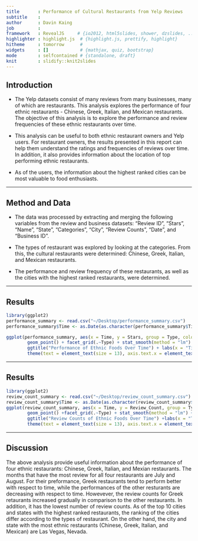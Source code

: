 ```yaml
---
title       : Performance of Cultural Restaurants from Yelp Reviews
subtitle    : 
author      : Davin Kaing
job         : 
framework   : RevealJS     # {io2012, html5slides, shower, dzslides, ...}
highlighter : highlight.js  # {highlight.js, prettify, highlight}
hitheme     : tomorrow      # 
widgets     : []            # {mathjax, quiz, bootstrap}
mode        : selfcontained # {standalone, draft}
knit        : slidify::knit2slides
---
```

## Introduction
 * The Yelp datasets consist of many reviews from many businesses, many of which are restaurants. This analysis explores the performance of four ethnic restaurants - Chinese, Greek, Italian, and Mexican restaurants. The objective of this analysis is to explore the performance and review frequencies of these ethnic restaurants over time.
 
 * This analysis can be useful to both ethnic restaurant owners and Yelp users. For restaurant owners, the results presented in this report can help them understand the ratings and frequencies of reviews over time. In addition, it also provides information about the location of top performing ethnic restaurants.
 
 * As of the users, the information about the highest ranked cities can be most valuable to food enthusiasts.

--- 

## Method and Data
 * The data was processed by extracting and merging the following variables from the review and business datasets: "Review ID", "Stars", "Name", "State", "Categories", "City", "Review Counts", "Date", and "Business ID". 
 
 * The types of restaurant was explored by looking at the categories. From this, the cultural restaurants were determined: Chinese, Greek, Italian, and Mexican restaurants. 
 
 * The performance and review frequency of these restaurants, as well as the cities with the highest ranked restaurants, were determined. 


---

## Results

``` r
library(ggplot2)
performance_summary <- read.csv("~/Desktop/performance_summary.csv")
performance_summary$Time <- as.Date(as.character(performance_summary$Time))

ggplot(performance_summary, aes(x = Time, y = Stars, group = Type, color = Type)) + 
        geom_point() + facet_grid(.~Type) + stat_smooth(method = "lm") + scale_x_date() +
        ggtitle("Performance of Ethnic Foods Over Time") + labs(x = "Time (Year)", y = "Stars (1-5)") +
        theme(text = element_text(size = 13), axis.text.x = element_text(angle = 90, vjust =1 ))
```

---

## Results

``` r
library(ggplot2)
review_count_summary <- read.csv("~/Desktop/review_count_summary.csv")
review_count_summary$Time <- as.Date(as.character(review_count_summary$Time))
ggplot(review_count_summary, aes(x = Time, y = Review_Count, group = Type, color = Type)) +
        geom_point() +facet_grid(.~Type) + stat_smooth(method = "lm") + scale_x_date()+
        ggtitle("Review Counts of Ethnic Foods Over Time") +labs(x = "Time (Year)", y = "Review Counts")+
        theme(text = element_text(size = 13), axis.text.x = element_text(angle = 90, vjust =1 ))

```

---

## Discussion

The above analysis provide useful information about the performance of four ethnic restaurants: Chinese, Greek, Italian, and Mexian restaurants. The months that have the most review for all four restaurants are July and August. For their preformance, Greek restaurants tend to perform better with respect to time, while the performances of the other resturants are decreasing with respect to time. Howevever, the review counts for Greek retaurants increased gradually in comparison to the other restaurants. In addition, it has the lowest number of review counts. As of the top 10 cities and states with the highest ranked restaurants, the ranking of the cities differ according to the types of restaurant. On the other hand, the city and state with the most ethnic restaurants (Chinese, Greek, Italian, and Mexican) are Las Vegas, Nevada.


